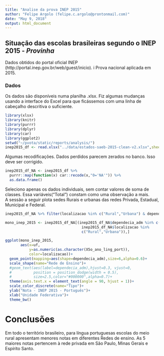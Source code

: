 ```yaml
---
title: "Analise da prova INEP 2015"
author: "Felipe Argolo (felipe.c.argolo@prontonmail.com)"
date: "May 9, 2018"
output: html_document
---
```


## Situação das escolas brasileiras segundo o INEP 2015 - *Provinha*

Dados obtidos do portal oficial INEP (http://portal.inep.gov.br/web/guest/inicio).  i
Prova nacional aplicada em 2015. 

### Dados

Os dados são disponíveis numa planilha .xlsx. Fiz algumas mudanças usando a interface do Excel para que ficássemos com uma linha de cabeçalho descritiva o suficiente. 
```r
library(xlsx)
library(knitr)
library(purrr)
library(dplyr)
library(car)
library(ggplot2)
setwd("~/pvota/static/reports/analysis/")
inep2015_df <- read.xlsx("../data/estados-saeb-2015-clean-v2.xlsx",sheetIndex=1)
```


Algumas recodificações. Dados perdidos parecem zerados no banco. Isso deve ser corrigido.
```r
inep2015_df_NA <- inep2015_df %>% 
  purrr::map(function(x) car::recode(x,"0='NA'")) %>%
  as.data.frame()
```

Seleciono apenas os dados individuais, sem contar valores de soma de classes. Essa variáveis("Total") constam como uma observação a mais.  
A sessão a seguir plota sedes Rurais e urbanas das redes Privada, Estadual, Municipal e Federal.  

```r
inep2015_df_NA %>% filter(localizacao %in% c("Rural","Urbana") & dependecia_adm %in% c("Estadual","Federal","Municipal","Privada")) %>% select(uf,dependecia_adm,X5o_ano_ling_port) %>% kable()

mono_inep_2015 <- inep2015_df_NA[(inep2015_df_NA$dependecia_adm %in% c("Estadual","Federal","Municipal","Privada") &
                                   inep2015_df_NA$localizacao %in%
                                   c("Rural","Urbana")),]

ggplot(mono_inep_2015,
       aes(x=uf,
           y=as.numeric(as.character(X5o_ano_ling_port)),
           color=localizacao))+
  geom_point(mapping=aes(shape=dependecia_adm),size=6,alpha=0.6)+
  scale_shape(name="Rede de Ensino")+
  #geom_text(aes(label=dependecia_adm),hjust=0.3, vjust=0,
  #          position = position_dodge(width = 0.5), 
  #          size=2.5,color="#000000",alpha=0.7)+
  theme(axis.text.x = element_text(angle = 90, hjust = 1))+
  scale_color_discrete(name="Tipo")+
  ylab("Nota - INEP 2015 - Português")+
  xlab("Unidade Federativa")+
  theme_bw()
```
  
# Conclusões
Em todo o território brasileiro, para língua portuguesas escolas do meio rural apresentam menores notas em diferentes Redes de ensino.
As 5 maiores notas pertencem à rede privada em São Paulo, Minas Gerais e Espírito Santo.